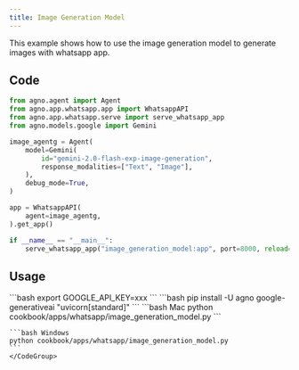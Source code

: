 ```yaml
---
title: Image Generation Model
---
```


This example shows how to use the image generation model to generate images with whatsapp app.
## Code

```python cookbook/apps/whatsapp/image_generation_model.py
from agno.agent import Agent
from agno.app.whatsapp.app import WhatsappAPI
from agno.app.whatsapp.serve import serve_whatsapp_app
from agno.models.google import Gemini

image_agentg = Agent(
    model=Gemini(
        id="gemini-2.0-flash-exp-image-generation",
        response_modalities=["Text", "Image"],
    ),
    debug_mode=True,
)

app = WhatsappAPI(
    agent=image_agentg,
).get_app()

if __name__ == "__main__":
    serve_whatsapp_app("image_generation_model:app", port=8000, reload=True)

```

## Usage

<Steps>
  <Snippet file="create-venv-step.mdx" />

  <Step title="Set your API key">
    ```bash
    export GOOGLE_API_KEY=xxx
    ```
  </Step>

  <Step title="Install libraries">
    ```bash
    pip install -U agno google-generativeai "uvicorn[standard]"
    ```
  </Step>

  <Step title="Run Agent">
    <CodeGroup>
    ```bash Mac
    python cookbook/apps/whatsapp/image_generation_model.py
    ```

    ```bash Windows
    python cookbook/apps/whatsapp/image_generation_model.py
    ```
    </CodeGroup>
  </Step>
</Steps> 